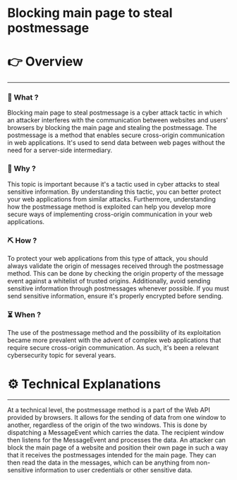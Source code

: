 # Blocking main page to steal postmessage


# 👉 Overview

---

### 👀 What ?

Blocking main page to steal postmessage is a cyber attack tactic in which an attacker interferes with the communication between websites and users' browsers by blocking the main page and stealing the postmessage. The postmessage is a method that enables secure cross-origin communication in web applications. It's used to send data between web pages without the need for a server-side intermediary.


### 🧐 Why ?

This topic is important because it's a tactic used in cyber attacks to steal sensitive information. By understanding this tactic, you can better protect your web applications from similar attacks. Furthermore, understanding how the postmessage method is exploited can help you develop more secure ways of implementing cross-origin communication in your web applications.


### ⛏️ How ?

To protect your web applications from this type of attack, you should always validate the origin of messages received through the postmessage method. This can be done by checking the origin property of the message event against a whitelist of trusted origins. Additionally, avoid sending sensitive information through postmessages whenever possible. If you must send sensitive information, ensure it's properly encrypted before sending.


### ⏳ When ?

The use of the postmessage method and the possibility of its exploitation became more prevalent with the advent of complex web applications that require secure cross-origin communication. As such, it's been a relevant cybersecurity topic for several years.


# ⚙️ Technical Explanations

---

At a technical level, the postmessage method is a part of the Web API provided by browsers. It allows for the sending of data from one window to another, regardless of the origin of the two windows. This is done by dispatching a MessageEvent which carries the data. The recipient window then listens for the MessageEvent and processes the data. An attacker can block the main page of a website and position their own page in such a way that it receives the postmessages intended for the main page. They can then read the data in the messages, which can be anything from non-sensitive information to user credentials or other sensitive data.
